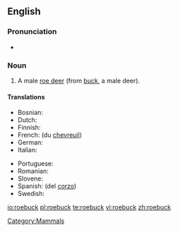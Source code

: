 ==English==

===Pronunciation===
* {{audio|en-us-roebuck.ogg|Audio (US)}}

===Noun===
{{en-noun}}

# A male [[roe deer]] (from [[buck]], a male deer).

====Translations====
{{trans-top|a male roe deer}}
* Bosnian: {{t-|bs|srndać|m}}
* Dutch: {{t+|nl|reebok|m}}
* Finnish: {{t+|fi|uroskauris}}
* French: {{t+|fr|cerf|m}} (du [[chevreuil]])
* German: {{t+|de|Rehbock|m}}
* Italian: {{t+|it|capriolo|m}}
{{trans-mid}}
* Portuguese: {{t+|pt|corço|m}}
* Romanian: {{t+|ro|căprior}}
* Slovene: {{t+|sl|srnjak|m}}
* Spanish: {{t+|es|ciervo|m}} (del [[corzo]])
* Swedish: {{t+|sv|råbock}}
{{trans-bottom}}

[[Category:Mammals]]

[[io:roebuck]]
[[pl:roebuck]]
[[te:roebuck]]
[[vi:roebuck]]
[[zh:roebuck]]